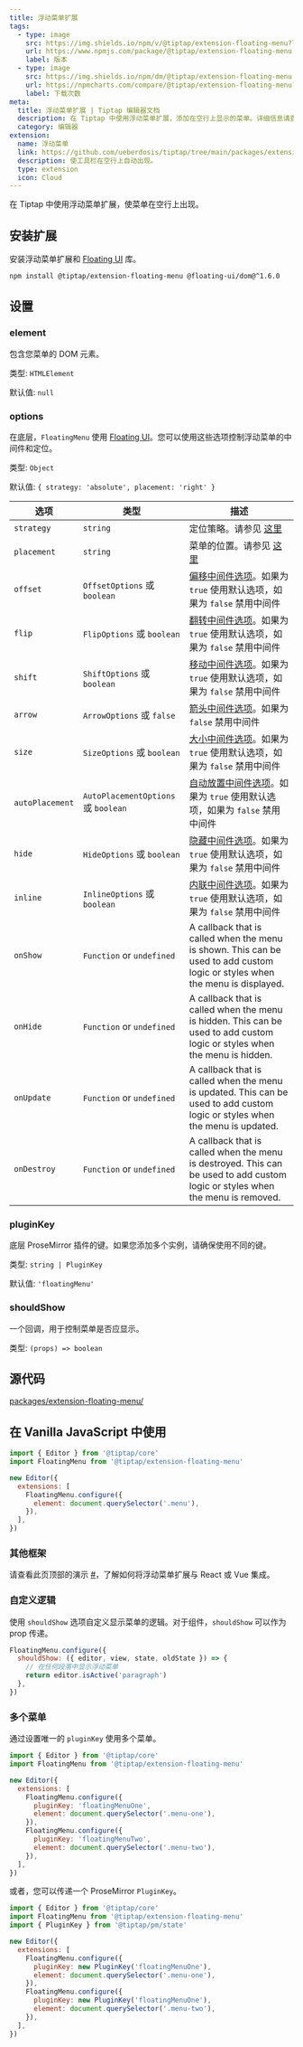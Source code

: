 ```yaml
---
title: 浮动菜单扩展
tags:
  - type: image
    src: https://img.shields.io/npm/v/@tiptap/extension-floating-menu?label=version
    url: https://www.npmjs.com/package/@tiptap/extension-floating-menu
    label: 版本
  - type: image
    src: https://img.shields.io/npm/dm/@tiptap/extension-floating-menu.svg
    url: https://npmcharts.com/compare/@tiptap/extension-floating-menu?minimal=true
    label: 下载次数
meta:
  title: 浮动菜单扩展 | Tiptap 编辑器文档
  description: 在 Tiptap 中使用浮动菜单扩展，添加在空行上显示的菜单。详细信息请查看文档。
  category: 编辑器
extension:
  name: 浮动菜单
  link: https://github.com/ueberdosis/tiptap/tree/main/packages/extension-floating-menu
  description: 使工具栏在空行上自动出现。
  type: extension
  icon: Cloud
---
```



在 Tiptap 中使用浮动菜单扩展，使菜单在空行上出现。

<CodeDemo path="/Extensions/FloatingMenu" />

## 安装扩展

安装浮动菜单扩展和 [Floating UI](https://floating-ui.com) 库。

```bash
npm install @tiptap/extension-floating-menu @floating-ui/dom@^1.6.0
```

## 设置

### element

包含您菜单的 DOM 元素。

类型: `HTMLElement`

默认值: `null`

### options

在底层，`FloatingMenu` 使用 [Floating UI](https://floating-ui.com)。您可以使用这些选项控制浮动菜单的中间件和定位。

类型: `Object`

默认值: `{ strategy: 'absolute', placement: 'right' }`

| 选项            | 类型                                | 描述                                                                                                                                                   |
| --------------- | ----------------------------------- | ------------------------------------------------------------------------------------------------------------------------------------------------------ |
| `strategy`      | `string`                            | 定位策略。请参见 [这里](https://floating-ui.com/docs/computePosition#strategy)                                                                  |
| `placement`     | `string`                            | 菜单的位置。请参见 [这里](https://floating-ui.com/docs/computePosition#placement)                                                                |
| `offset`        | `OffsetOptions` 或 `boolean`       | [偏移中间件选项](https://floating-ui.com/docs/offset#options)。如果为 `true` 使用默认选项，如果为 `false` 禁用中间件                                    |
| `flip`          | `FlipOptions` 或 `boolean`         | [翻转中间件选项](https://floating-ui.com/docs/flip#options)。如果为 `true` 使用默认选项，如果为 `false` 禁用中间件                                  |
| `shift`         | `ShiftOptions` 或 `boolean`        | [移动中间件选项](https://floating-ui.com/docs/shift#options)。如果为 `true` 使用默认选项，如果为 `false` 禁用中间件                                |
| `arrow`         | `ArrowOptions` 或 `false`           | [箭头中间件选项](https://floating-ui.com/docs/arrow#options)。如果为 `false` 禁用中间件                                                             |
| `size`          | `SizeOptions` 或 `boolean`          | [大小中间件选项](https://floating-ui.com/docs/size#options)。如果为 `true` 使用默认选项，如果为 `false` 禁用中间件                               |
| `autoPlacement` | `AutoPlacementOptions` 或 `boolean` | [自动放置中间件选项](https://floating-ui.com/docs/autoPlacement#options)。如果为 `true` 使用默认选项，如果为 `false` 禁用中间件                   |
| `hide`          | `HideOptions` 或 `boolean`          | [隐藏中间件选项](https://floating-ui.com/docs/hide#options)。如果为 `true` 使用默认选项，如果为 `false` 禁用中间件                                |
| `inline`        | `InlineOptions` 或 `boolean`        | [内联中间件选项](https://floating-ui.com/docs/inline#options)。如果为 `true` 使用默认选项，如果为 `false` 禁用中间件                               |
| `onShow`        | `Function` or `undefined`           | A callback that is called when the menu is shown. This can be used to add custom logic or styles when the menu is displayed.                                   |
| `onHide`        | `Function` or `undefined`           | A callback that is called when the menu is hidden. This can be used to add custom logic or styles when the menu is hidden.                                     |
| `onUpdate`      | `Function` or `undefined`           | A callback that is called when the menu is updated. This can be used to add custom logic or styles when the menu is updated.                                   |
| `onDestroy`     | `Function` or `undefined`           | A callback that is called when the menu is destroyed. This can be used to add custom logic or styles when the menu is removed.                                 |

### pluginKey

底层 ProseMirror 插件的键。如果您添加多个实例，请确保使用不同的键。

类型: `string | PluginKey`

默认值: `'floatingMenu'`

### shouldShow

一个回调，用于控制菜单是否应显示。

类型: `(props) => boolean`

## 源代码

[packages/extension-floating-menu/](https://github.com/ueberdosis/tiptap/blob/main/packages/extension-floating-menu/)

## 在 Vanilla JavaScript 中使用

```js
import { Editor } from '@tiptap/core'
import FloatingMenu from '@tiptap/extension-floating-menu'

new Editor({
  extensions: [
    FloatingMenu.configure({
      element: document.querySelector('.menu'),
    }),
  ],
})
```

### 其他框架

请查看此页顶部的演示 [#](#)，了解如何将浮动菜单扩展与 React 或 Vue 集成。

### 自定义逻辑

使用 `shouldShow` 选项自定义显示菜单的逻辑。对于组件，`shouldShow` 可以作为 prop 传递。

```js
FloatingMenu.configure({
  shouldShow: ({ editor, view, state, oldState }) => {
    // 在任何段落中显示浮动菜单
    return editor.isActive('paragraph')
  },
})
```

### 多个菜单

通过设置唯一的 `pluginKey` 使用多个菜单。

```js
import { Editor } from '@tiptap/core'
import FloatingMenu from '@tiptap/extension-floating-menu'

new Editor({
  extensions: [
    FloatingMenu.configure({
      pluginKey: 'floatingMenuOne',
      element: document.querySelector('.menu-one'),
    }),
    FloatingMenu.configure({
      pluginKey: 'floatingMenuTwo',
      element: document.querySelector('.menu-two'),
    }),
  ],
})
```

或者，您可以传递一个 ProseMirror `PluginKey`。

```js
import { Editor } from '@tiptap/core'
import FloatingMenu from '@tiptap/extension-floating-menu'
import { PluginKey } from '@tiptap/pm/state'

new Editor({
  extensions: [
    FloatingMenu.configure({
      pluginKey: new PluginKey('floatingMenuOne'),
      element: document.querySelector('.menu-one'),
    }),
    FloatingMenu.configure({
      pluginKey: new PluginKey('floatingMenuOne'),
      element: document.querySelector('.menu-two'),
    }),
  ],
})
```